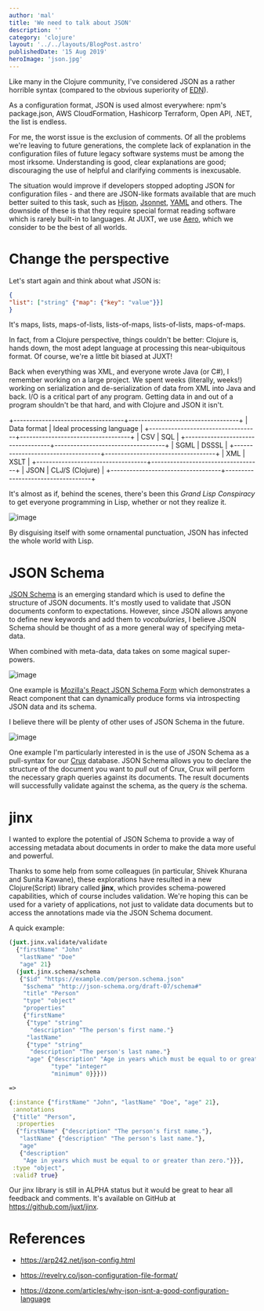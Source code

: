 ```yaml
---
author: 'mal'
title: 'We need to talk about JSON'
description: ''
category: 'clojure'
layout: '../../layouts/BlogPost.astro'
publishedDate: '15 Aug 2019'
heroImage: 'json.jpg'
---
```



Like many in the Clojure community, I've considered JSON as a rather
horrible syntax (compared to the obvious superiority of
[EDN](https://github.com/edn-format/edn)).

As a configuration format, JSON is used almost everywhere: npm's
package.json, AWS CloudFormation, Hashicorp Terraform, Open API, .NET,
the list is endless.

For me, the worst issue is the exclusion of comments. Of all the
problems we're leaving to future generations, the complete lack of
explanation in the configuration files of future legacy software systems
must be among the most irksome. Understanding is good, clear
explanations are good; discouraging the use of helpful and clarifying
comments is inexcusable.

The situation would improve if developers stopped adopting JSON for
configuration files - and there are JSON-like formats available that are
much better suited to this task, such as [Hjson](https://hjson.org/),
[Jsonnet](https://jsonnet.org/), [YAML](https://yaml.org/) and others.
The downside of these is that they require special format reading
software which is rarely built-in to languages. At JUXT, we use
[Aero](https://github.com/juxt/aero), which we consider to be the best
of all worlds.

# Change the perspective

Let's start again and think about what JSON is:

```json
{
"list": ["string" {"map": {"key": "value"}}]
}
```

It's maps, lists, maps-of-lists, lists-of-maps, lists-of-lists,
maps-of-maps.

In fact, from a Clojure perspective, things couldn't be better: Clojure
is, hands down, the most adept language at processing this
near-ubiquitous format. Of course, we're a little bit biased at JUXT!

Back when everything was XML, and everyone wrote Java (or C#), I
remember working on a large project. We spent weeks (literally, weeks!)
working on serialization and de-serialization of data from XML into Java
and back. I/O is a critical part of any program. Getting data in and out
of a program shouldn't be that hard, and with Clojure and JSON it isn't.

+-----------------------------------+-----------------------------------+
| Data format | Ideal processing language |
+-----------------------------------+-----------------------------------+
| CSV | SQL |
+-----------------------------------+-----------------------------------+
| SGML | DSSSL |
+-----------------------------------+-----------------------------------+
| XML | XSLT |
+-----------------------------------+-----------------------------------+
| JSON | CLJ/S (Clojure) |
+-----------------------------------+-----------------------------------+

It's almost as if, behind the scenes, there's been this _Grand Lisp
Conspiracy_ to get everyone programming in Lisp, whether or not they
realize it.


<Image alt='image' src={gs} />

By disguising itself with some ornamental punctuation, JSON has infected
the whole world with Lisp.

# JSON Schema

[JSON Schema](https://json-schema.org/) is an emerging standard which is
used to define the structure of JSON documents. It's mostly used to
validate that JSON documents conform to expectations. However, since
JSON allows anyone to define new keywords and add them to
_vocabularies_, I believe JSON Schema should be thought of as a more
general way of specifying meta-data.

When combined with meta-data, data takes on some magical super-powers.


<Image alt='image' src={rj} />

One example is [Mozilla's React JSON Schema
Form](https://mozilla-services.github.io/react-jsonschema-form/) which
demonstrates a React component that can dynamically produce forms via
introspecting JSON data and its schema.

I believe there will be plenty of other uses of JSON Schema in the
future.


<Image alt='image' src={js} />

One example I'm particularly interested in is the use of JSON Schema as
a pull-syntax for our [Crux](https://juxt.pro/crux) database. JSON
Schema allows you to declare the structure of the document you want to
_pull_ out of Crux, Crux will perform the necessary graph queries
against its documents. The result documents will successfully validate
against the schema, as the query _is_ the schema.

# jinx

I wanted to explore the potential of JSON Schema to provide a way of
accessing metadata about documents in order to make the data more useful
and powerful.

Thanks to some help from some colleagues (in particular, Shivek Khurana
and Sunita Kawane), these explorations have resulted in a new
Clojure(Script) library called **jinx**, which provides schema-powered
capabilities, which of course includes validation. We're hoping this can
be used for a variety of applications, not just to validate data
documents but to access the annotations made via the JSON Schema
document.

A quick example:

```clojure
(juxt.jinx.validate/validate
  {"firstName" "John"
   "lastName" "Doe"
   "age" 21}
  (juxt.jinx.schema/schema
   {"$id" "https://example.com/person.schema.json"
    "$schema" "http://json-schema.org/draft-07/schema#"
    "title" "Person"
    "type" "object"
    "properties"
    {"firstName"
     {"type" "string"
      "description" "The person's first name."}
     "lastName"
     {"type" "string"
      "description" "The person's last name."}
     "age" {"description" "Age in years which must be equal to or greater than zero."
            "type" "integer"
            "minimum" 0}}}))

=>

{:instance {"firstName" "John", "lastName" "Doe", "age" 21},
 :annotations
 {"title" "Person",
  :properties
  {"firstName" {"description" "The person's first name."},
   "lastName" {"description" "The person's last name."},
   "age"
   {"description"
    "Age in years which must be equal to or greater than zero."}}},
 :type "object",
 :valid? true}
```

Our jinx library is still in ALPHA status but it would be great to hear
all feedback and comments. It's available on GitHub at
https://github.com/juxt/jinx.

# References

- https://arp242.net/json-config.html

- https://revelry.co/json-configuration-file-format/

- https://dzone.com/articles/why-json-isnt-a-good-configuration-language
